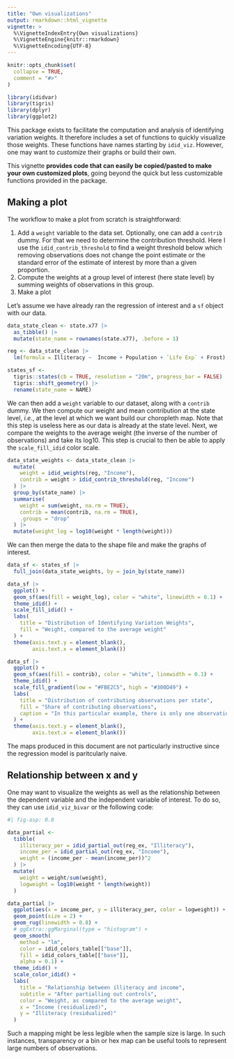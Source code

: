 ```yaml
---
title: "Own visualizations"
output: rmarkdown::html_vignette
vignette: >
  %\VignetteIndexEntry{Own visualizations}
  %\VignetteEngine{knitr::rmarkdown}
  %\VignetteEncoding{UTF-8}
---
```


```r
knitr::opts_chunk$set(
  collapse = TRUE,
  comment = "#>"
)
```

```r
library(ididvar)
library(tigris)
library(dplyr)
library(ggplot2)
```

This package exists to facilitate the computation and analysis of identifying variation weights. It therefore includes a set of functions to quickly visualize those weights. These functions have names starting by `idid_viz`. However, one may want to *customize* their graphs or build their own. 

This vignette **provides code that can easily be copied/pasted to make your own customized plots**, going beyond the quick but less customizable functions provided in the package.

## Making a plot

The workflow to make a plot from scratch is straightforward: 

1. Add a `weight` variable to the data set. Optionally, one can add a `contrib` dummy. For that we need to determine the contribution threshold. Here I use the `idid_contrib_threshold` to find a weight threshold below which removing observations does not change the point estimate or the standard error of the estimate of interest by more than a given proportion.
2. Compute the weights at a group level of interest (here state level) by summing weights of observations in this group.
3. Make a plot



Let's assume we have already ran the regression of interest and a `sf` object with our data.

```r
data_state_clean <- state.x77 |> 
  as_tibble() |> 
  mutate(state_name = rownames(state.x77), .before = 1) 

reg <- data_state_clean |> 
  lm(formula = Illiteracy ~  Income + Population + `Life Exp` + Frost)

states_sf <- 
  tigris::states(cb = TRUE, resolution = "20m", progress_bar = FALSE) |>
  tigris::shift_geometry() |> 
  rename(state_name = NAME)
```


We can then add a `weight` variable to our dataset, along with a `contrib` dummy. We then compute our weight and mean contribution at the state level, *i.e.*, at the level at which we want build our choropleth map. Note that this step is useless here as our data is already at the state level. Next, we compare the weights to the average weight (the inverse of the number of observations) and take its log10. This step is crucial to then be able to apply the `scale_fill_idid` color scale.

```r
data_state_weights <- data_state_clean |> 
  mutate(
    weight = idid_weights(reg, "Income"),
    contrib = weight > idid_contrib_threshold(reg, "Income")
  ) |> 
  group_by(state_name) |> 
  summarise(
    weight = sum(weight, na.rm = TRUE), 
    contrib = mean(contrib, na.rm = TRUE),
    .groups = "drop"
  ) |> 
  mutate(weight_log = log10(weight * length(weight))) 
```

We can then merge the data to the shape file and make the graphs of interest.

```r
data_sf <- states_sf |> 
  full_join(data_state_weights, by = join_by(state_name)) 

data_sf |> 
  ggplot() +
  geom_sf(aes(fill = weight_log), color = "white", linewidth = 0.1) +
  theme_idid() +
  scale_fill_idid() +
  labs(
    title = "Distribution of Identifying Variation Weights",
    fill = "Weight, compared to the average weight"
  ) +
  theme(axis.text.y = element_blank(), 
        axis.text.x = element_blank())

data_sf |> 
  ggplot() +
  geom_sf(aes(fill = contrib), color = "white", linewidth = 0.1) +
  theme_idid() +
  scale_fill_gradient(low = "#FBE2C5", high = "#300D49") +
  labs(
    title = "Distribution of contributing observations per state",
    fill = "Share of contributing observations",
    caption = "In this particular example, there is only one observation per state.\nThe shares are threfore 0 or 1."
  ) +
  theme(axis.text.y = element_blank(), 
        axis.text.x = element_blank())
``` 

The maps produced in this document are not particularly instructive since the regression model is paritcularly naive.

<!-- # Why keeping the idid scale -->

<!-- I argue for keeping the idid scale -->

## Relationship between x and y

One may want to visualize the weights as well as the relationship between the dependent variable and the independent variable of interest. To do so, they can use `idid_viz_bivar` or the following code:

```r
#| fig-asp: 0.8

data_partial <- 
  tibble(
    illiteracy_per = idid_partial_out(reg_ex, "Illiteracy"),
    income_per = idid_partial_out(reg_ex, "Income"),
    weight = (income_per - mean(income_per))^2
  ) |> 
  mutate(
    weight = weight/sum(weight),
    logweight = log10(weight * length(weight))
  )

data_partial |>
  ggplot(aes(x = income_per, y = illiteracy_per, color = logweight)) +
  geom_point(size = 2) +
  geom_rug(linewidth = 0.8) +
  # ggExtra::ggMarginal(type = "histogram") +
  geom_smooth(
    method = "lm", 
    color = idid_colors_table[["base"]],
    fill = idid_colors_table[["base"]], 
    alpha = 0.1) +
  theme_idid() +
  scale_color_idid() +
  labs(
    title = "Relationship between illiteracy and income",
    subtitle = "After partialling out controls",
    color = "Weight, as compared to the average weight",
    x = "Income (residualized)",
    y = "Illiteracy (residualized)"
  )
```

Such a mapping might be less legible when the sample size is large. In such instances, transparency or a bin or hex map can be useful tools to represent large numbers of observations.



